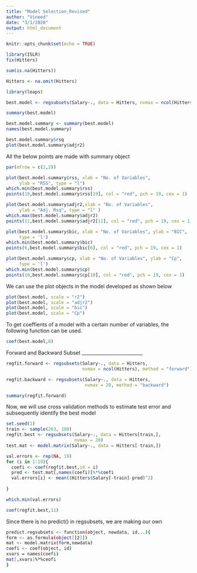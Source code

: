 ---
title: "Model Selection_Revised"
author: "Vineed"
date: "3/1/2020"
output: html_document
---

```{r setup, include=FALSE}
knitr::opts_chunk$set(echo = TRUE)
```
```{r}
library(ISLR)
fix(Hitters)

sum(is.na(Hitters))

Hitters <- na.omit(Hitters)

library(leaps)

best.model <- regsubsets(Salary~., data = Hitters, nvmax = ncol(Hitters))

summary(best.model)

best.model.summary <- summary(best.model)
names(best.model.summary)

best.model.summary$rsq
plot(best.model.summary$adjr2)
```
All the below points are made with summary object

```{r}
par(mfrow = c(2,2))

plot(best.model.summary$rss, xlab = "No. of Variables", 
     ylab = "RSS", type = "l")
which.min(best.model.summary$rss)
points(19,best.model.summary$rss[19], col = "red", pch = 19, cex = 1)

plot(best.model.summary$adjr2,xlab = "No. of Variables", 
     ylab = "Adj. Rsq", type = "l" )
which.max(best.model.summary$adjr2)
points(11,best.model.summary$adjr2[11], col = "red", pch = 19, cex = 1)

plot(best.model.summary$bic, xlab = "No. of Variables", ylab = "BIC",
     type = 'l')
which.min(best.model.summary$bic)
points(6,best.model.summary$bic[6], col = "red", pch = 19, cex = 1)

plot(best.model.summary$cp, xlab = "No. of Variables", ylab = "Cp",
     type = 'l')
which.min(best.model.summary$cp)
points(10,best.model.summary$cp[10], col = "red", pch = 19, cex = 1)
```

We can use the plot objects in the model developed as shown below
```{r}
plot(best.model, scale = "r2")
plot(best.model, scale = "adjr2")
plot(best.model, scale = "bic")
plot(best.model, scale = "Cp")
```
To get coeffients of a model with a certain number of variables, the following function can be used.

```{r}

coef(best.model,8)

```
Forward and Backward Subset
__________________________

```{r}
regfit.forward <- regsubsets(Salary~., data = Hitters, 
                             nvmax = ncol(Hitters), method = "forward")

regfit.backward <- regsubsets(Salary~., data = Hitters,
                              nvmax = 20, method = "backward")

summary(regfit.forward)
```
Now, we will use cross validation methods to estimate test error and subsequently identify the best model

```{r}

set.seed(1)
train <- sample(263, 180)
regfit.best <- regsubsets(Salary~., data = Hitters[train,],
                          nvmax = 20)
test.mat <- model.matrix(Salary~., data = Hitters[-train,])

val.errors <- rep(NA, 19)
for (i in 1:19){
  coefi <- coef(regfit.best,id = i)
  pred <- test.mat[,names(coefi)]%*%coefi
  val.errors[i] <- mean((Hitters$Salary[-train]-pred)^2)
  
}

which.min(val.errors)

coef(regfit.best,11)

```
Since there is no predict() in regsubsets, we are making our own


```{bash}
predict.regsubsets <- function(object, newdata, id...){
form <- as.formula(object[[2]])
mat <- model.matrix(form,newdata)
coefi <- coef(object, id)
xvars = names(coefi)
mat[,xvars]%*%ceofi
}



```

